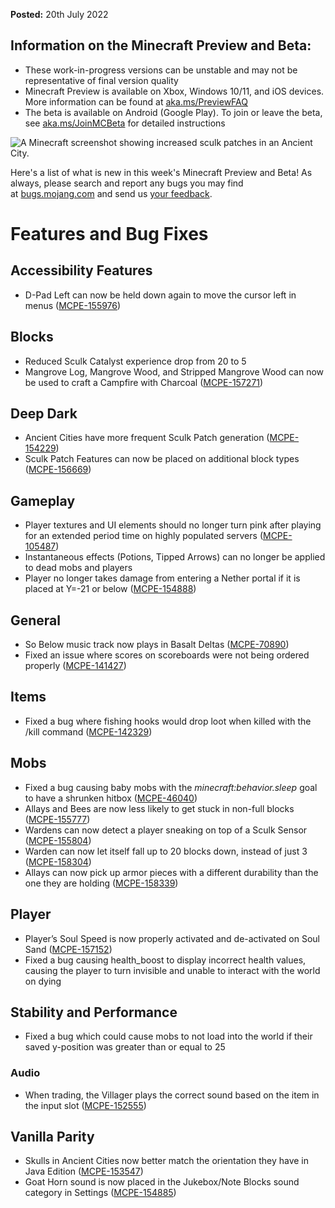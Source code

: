 **Posted:** 20th July 2022

## **Information on the Minecraft Preview and Beta:** 

-   These work-in-progress versions can be unstable and may not be representative of final version quality
-   Minecraft Preview is available on Xbox, Windows 10/11, and iOS devices. More information can be found at [aka.ms/PreviewFAQ](http://aka.ms/PreviewFAQ)
-   The beta is available on Android (Google Play). To join or leave the beta, see [aka.ms/JoinMCBeta](https://aka.ms/JoinMCBeta) for detailed instructions 

![A Minecraft screenshot showing increased sculk patches in an Ancient City.](https://feedback.minecraft.net/hc/article_attachments/7814071288845/beta19U2_3_1600x900.jpg)

Here's a list of what is new in this week's Minecraft Preview and Beta! As always, please search and report any bugs you may find at [bugs.mojang.com](http://bugs.mojang.com/) and send us [your feedback](https://aka.ms/MinecraftBetaFeedback).

# **Features and Bug Fixes**

## **Accessibility Features**

-   D-Pad Left can now be held down again to move the cursor left in menus ([MCPE-155976](https://bugs.mojang.com/browse/MCPE-155976))

## **Blocks**

-   Reduced Sculk Catalyst experience drop from 20 to 5
-   Mangrove Log, Mangrove Wood, and Stripped Mangrove Wood can now be used to craft a Campfire with Charcoal ([MCPE-157271](https://bugs.mojang.com/browse/MCPE-157271))

## **Deep Dark**

-   Ancient Cities have more frequent Sculk Patch generation ([MCPE-154229](https://bugs.mojang.com/browse/MCPE-154229))
-   Sculk Patch Features can now be placed on additional block types ([MCPE-156669](https://bugs.mojang.com/browse/MCPE-156669))

## **Gameplay**

-   Player textures and UI elements should no longer turn pink after playing for an extended period time on highly populated servers ([MCPE-105487](https://bugs.mojang.com/browse/MCPE-105487))
-   Instantaneous effects (Potions, Tipped Arrows) can no longer be applied to dead mobs and players
-   Player no longer takes damage from entering a Nether portal if it is placed at Y=-21 or below ([MCPE-154888](https://bugs.mojang.com/browse/MCPE-154888))

## **General**

-   So Below music track now plays in Basalt Deltas ([MCPE-70890](https://bugs.mojang.com/browse/MCPE-70890))
-   Fixed an issue where scores on scoreboards were not being ordered properly ([MCPE-141427](https://bugs.mojang.com/browse/MCPE-141427))

## **Items**

-   Fixed a bug where fishing hooks would drop loot when killed with the /kill command ([MCPE-142329](https://bugs.mojang.com/browse/MCPE-142329))

## **Mobs**

-   Fixed a bug causing baby mobs with the _minecraft:behavior.sleep_ goal to have a shrunken hitbox ([MCPE-46040](https://bugs.mojang.com/browse/MCPE-46040))
-   Allays and Bees are now less likely to get stuck in non-full blocks ([MCPE-155777](https://bugs.mojang.com/browse/MCPE-155777))
-   Wardens can now detect a player sneaking on top of a Sculk Sensor ([MCPE-155804](https://bugs.mojang.com/browse/MCPE-155804))
-   Warden can now let itself fall up to 20 blocks down, instead of just 3 ([MCPE-158304](https://bugs.mojang.com/browse/MCPE-158304))
-   Allays can now pick up armor pieces with a different durability than the one they are holding ([MCPE-158339](https://bugs.mojang.com/browse/MCPE-158339))

## **Player**

-   Player’s Soul Speed is now properly activated and de-activated on Soul Sand ([MCPE-157152](https://bugs.mojang.com/browse/MCPE-157152))
-   Fixed a bug causing health\_boost to display incorrect health values, causing the player to turn invisible and unable to interact with the world on dying

## **Stability and Performance**

-   Fixed a bug which could cause mobs to not load into the world if their saved y-position was greater than or equal to 25

### **Audio**

-   When trading, the Villager plays the correct sound based on the item in the input slot ([MCPE-152555](https://bugs.mojang.com/browse/MCPE-152555))

## **Vanilla Parity**

-   Skulls in Ancient Cities now better match the orientation they have in Java Edition ([MCPE-153547](https://bugs.mojang.com/browse/MCPE-153547))
-   Goat Horn sound is now placed in the Jukebox/Note Blocks sound category in Settings ([MCPE-154885](https://bugs.mojang.com/browse/MCPE-154885))

